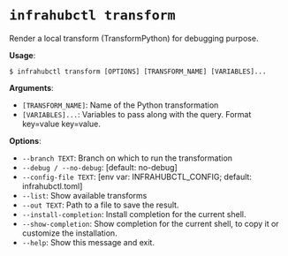 # `infrahubctl transform`

Render a local transform (TransformPython) for debugging purpose.

**Usage**:

```shell
$ infrahubctl transform [OPTIONS] [TRANSFORM_NAME] [VARIABLES]...
```

**Arguments**:

* `[TRANSFORM_NAME]`: Name of the Python transformation
* `[VARIABLES]...`: Variables to pass along with the query. Format key=value key=value.

**Options**:

* `--branch TEXT`: Branch on which to run the transformation
* `--debug / --no-debug`: [default: no-debug]
* `--config-file TEXT`: [env var: INFRAHUBCTL_CONFIG; default: infrahubctl.toml]
* `--list`: Show available transforms
* `--out TEXT`: Path to a file to save the result.
* `--install-completion`: Install completion for the current shell.
* `--show-completion`: Show completion for the current shell, to copy it or customize the installation.
* `--help`: Show this message and exit.
